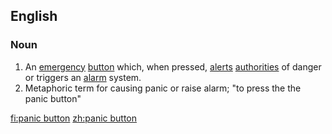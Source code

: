 ==English==
{{wikipedia}}
===Noun===
{{en-noun|sg=[[panic]] [[button]]}}

# An [[emergency]] [[button]] which, when pressed, [[alert]]s [[authorities]] of danger or triggers an [[alarm]] system.
# Metaphoric term for causing panic or raise alarm; "to press the the panic button"

[[fi:panic button]]
[[zh:panic button]]